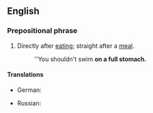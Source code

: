 ==English==

===Prepositional phrase===
{{en-PP}}

# {{lb|en|idiomatic}} Directly after [[eating]]; straight after a [[meal]].
#: ''You shouldn't swim '''on a full stomach.'''

====Translations====
{{trans-top|directly after eating, after a meal}}
* German: {{t|de|mit vollem Magen}}
{{trans-mid}}
* Russian: {{t|ru|на по́лный желу́док}}
{{trans-bottom}}